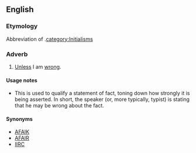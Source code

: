 {{wikipedia}}
==English==
===Etymology===
Abbreviation of {{term|if}} {{term|I'm}} {{term|not}} {{term|mistaken}}.[[category:Initialisms]]
===Adverb===
{{en-adv|-}}
#{{Internet|_|slang}} [[unless|Unless]] I am [[wrong]].
====Usage notes====
*This is used to qualify a statement of fact, toning down how strongly it is being asserted. In short, the speaker (or, more typically, typist) is stating that he may be wrong about the fact.
====Synonyms====
*[[AFAIK]]
*[[AFAIR]]
*[[IIRC]]